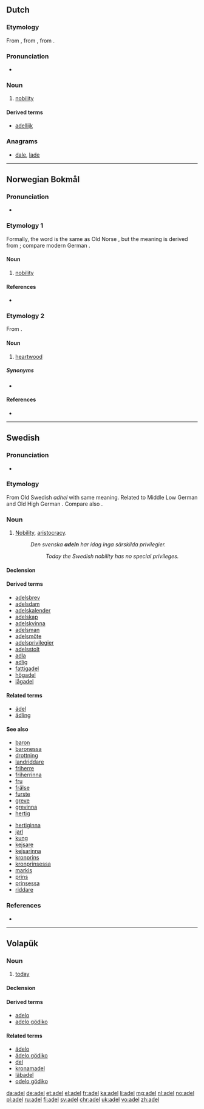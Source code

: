 {{also|Adel|ädel}}
==Dutch==

===Etymology===
From {{etyl|dum|nl}} {{term|adel|lang=dum}}, from {{etyl|odt|nl}} {{m|odt|*athal}}, from {{etyl|gem-pro|nl}} {{m|gem-pro|*aþalą}}.

===Pronunciation===
* {{audio|Nl-adel.ogg|audio|lang=nl}}

===Noun===
{{nl-noun|m|-|-}}

# [[nobility]]

====Derived terms====
* [[adellijk]]

===Anagrams===
* [[dale#Dutch|dale]], [[lade#Dutch|lade]]

----

==Norwegian Bokmål==

===Pronunciation===
* {{IPA|/ˈɑ̀ːdel/|lang=nb}}

===Etymology 1===
Formally, the word is the same as Old Norse {{term|aðal|lang=non}}, but the meaning is derived from {{etyl|gml|nb}} {{term|adel|lang=gml}}; compare modern German {{term|Adel|lang=de}}.

====Noun====
{{head|nb|noun|g=m|definite singular|adelen|uncountable}}

# [[nobility]]

====References====
* {{R:Falk&Torp}}

===Etymology 2===
From {{etyl|non|nb}} {{term|aðal||lang=non}}.

====Noun====
{{head|nb|noun|g=m}}

# {{context|dialectal|lang=nb}} [[heartwood]]

=====Synonyms=====
* {{l/nb|kjerneved}}

====References====
* {{R:Aasen1850}}

----

==Swedish==

===Pronunciation===
* {{IPA|/ˈɑːdel/|lang=sv}}

===Etymology===
From Old Swedish ''adhel'' with same meaning. Related to Middle Low German {{term|adel||noble descent; nobility|lang=gml}} and Old High German {{term|adal||noble; nobility|lang=gmh}}. Compare also {{term|aðal||nobility|lang=is}}.

===Noun===
{{sv-noun|c|-}}

# [[nobility|Nobility]], [[aristocracy]].
#: ''Den svenska '''adeln''' har idag inga särskilda privilegier.''
#:: ''Today the Swedish nobility has no special privileges.''

====Declension====
{{sv-noun-unc-irreg-c}}

====Derived terms====
* [[adelsbrev]]
* [[adelsdam]]
* [[adelskalender]]
* [[adelskap]]
* [[adelskvinna]]
* [[adelsman]]
* [[adelsmöte]]
* [[adelsprivilegier]]
* [[adelsstolt]]
* [[adla]]
* [[adlig]]
* [[fattigadel]]
* [[högadel]]
* [[lågadel]]

====Related terms====
* [[ädel]]
* [[ädling]]

====See also====
{{top2}}
* [[baron]] {{g|m}}
* [[baronessa]] {{g|f}}
* [[drottning]] {{g|f}}
* [[landriddare]] {{g|m}}
* [[friherre]] {{g|m}}
* [[friherrinna]] {{g|f}}
* [[fru]] {{g|f}}
* [[frälse]]
* [[furste]] {{g|m}}
* [[greve]] {{g|m}}
* [[grevinna]] {{g|f}}
* [[hertig]] {{g|m}}
{{mid2}}
* [[hertiginna]] {{g|f}}
* [[jarl]] {{g|m}}
* [[kung]] {{g|m}}
* [[kejsare]] {{g|m}}
* [[kejsarinna]] {{g|f}}
* [[kronprins]] {{g|m}}
* [[kronprinsessa]] {{g|f}}
* [[markis]] {{g|m}}
* [[prins]] {{g|m}}
* [[prinsessa]] {{g|f}}
* [[riddare]] {{g|m}}
{{bottom}}

===References===
* {{R:runeberg.org|saol|8|0010.html adel}}

----

==Volapük==

===Noun===
{{vo-noun}}

# [[today]]

====Declension====
{{vo-decl-noun}}

====Derived terms====
* [[adelo]]
* [[adelo gödiko]]

====Related terms====
* [[ädelo]]
* [[ädelo gödiko]]
* [[del]]
* [[kronamadel]]
* [[läbadel]]
* [[odelo gödiko]]

[[da:adel]]
[[de:adel]]
[[et:adel]]
[[el:adel]]
[[fr:adel]]
[[ka:adel]]
[[li:adel]]
[[mg:adel]]
[[nl:adel]]
[[no:adel]]
[[pl:adel]]
[[ru:adel]]
[[fi:adel]]
[[sv:adel]]
[[chr:adel]]
[[uk:adel]]
[[vo:adel]]
[[zh:adel]]